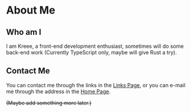 # About Me
## Who am I
I am Kreee, a front-end development enthusiast, sometimes will do some back-end work (Currently TypeScript only, maybe will give Rust a try).

## Contact Me
You can contact me through the links in the [Links Page](/links), or you can e-mail me through the address in the [Home Page](/).

~~(Maybe add something more later.)~~